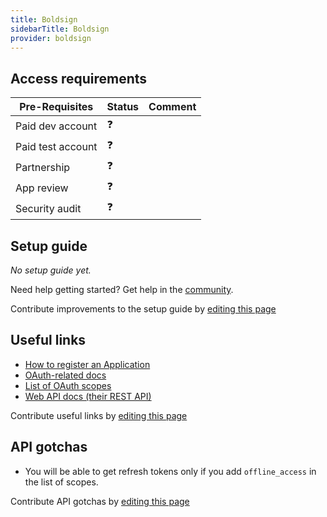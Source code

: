 ```yaml
---
title: Boldsign
sidebarTitle: Boldsign
provider: boldsign
---
```



<Overview />
<PreBuiltTooling />
<PreBuiltUseCases />

## Access requirements
| Pre-Requisites | Status | Comment|
| - | - | - |
| Paid dev account | ❓ |  |
| Paid test account | ❓ |  |
| Partnership | ❓ | |
| App review | ❓ |  |
| Security audit | ❓ | |


## Setup guide

_No setup guide yet._

<Tip>Need help getting started? Get help in the [community](https://nango.dev/slack).</Tip>

<Note>Contribute improvements to the setup guide by [editing this page](https://github.com/nangohq/nango/tree/master/docs-v2/integrations/all/boldsign.mdx)</Note>


## Useful links

-   [How to register an Application](https://developers.boldsign.com/authentication/OAuth-2.0#acquire-app-credentials)
-   [OAuth-related docs](https://developers.boldsign.com/authentication/introduction)
-   [List of OAuth scopes](https://developers.boldsign.com/authentication/introduction#scopes)
-   [Web API docs (their REST API)](https://developers.boldsign.com/documents)

<Note>Contribute useful links by [editing this page](https://github.com/nangohq/nango/tree/master/docs-v2/integrations/all/boldsign.mdx)</Note>

## API gotchas

-   You will be able to get refresh tokens only if you add `offline_access` in the list of scopes.

<Note>Contribute API gotchas by [editing this page](https://github.com/nangohq/nango/tree/master/docs-v2/integrations/all/boldsign.mdx)</Note>
